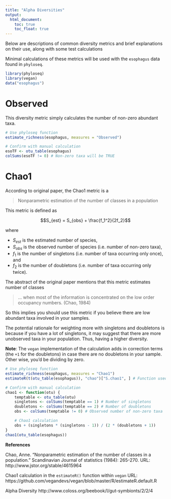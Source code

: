 ```yaml
---
title: "Alpha Diversities"
output:
  html_document:
    toc: true
    toc_float: true
---
```


Below are descriptions of common diversity metrics and brief explanations on
their use, along with some test calculations

Minimal calculations of these metrics will be used with the `esophagus` data
found in `phyloseq`.

```r
library(phyloseq)
library(vegan)
data("esophagus")
```

Observed
========

This diversity metric simply calculates the number of non-zero abundant taxa.

```r
# Use phyloseq function
estimate_richness(esophagus, measures = "Observed")

# Confirm with manual calculation
esoTF <- otu_table(esophagus)
colSums(esoTF != 0) # Non-zero taxa will be TRUE
```

Chao1
=====

According to original paper, the Chao1 metric is a

> Nonparametric estimation of the number of classes in a population

This metric is defined as

$$S_{est} = S_{obs} + \frac{f_1^2}{2f_2}$$

where

- $S_{est}$ is the estimated number of species,
- $S_{obs}$ is the observed number of species (i.e. number of non-zero taxa),
- $f_1$ is the number of singletons (i.e. number of taxa occurring only once),
  and
- $f_2$ is the number of doubletons (i.e. number of taxa occurring only twice).

The abstract of the original paper mentions that this metric estimates number of
classes

> ... when most of the information is concentrated on the low order occupancy
> numbers. (Chao, 1984)

So this implies you should use this metric if you believe there are low abundant
taxa involved in your samples.

The potential rationale for weighting more with singletons and doubletons is
because if you have a lot of singletons, it may suggest that there are more
unobserved taxa in your population. Thus, having a higher diversity.

**Note**: The `vegan` implementation of the calculation adds in correction
terms (the `+1` for the doubletons) in case there are no doubletons in your
sample. Other wise, you'd be dividing by zero. 

```r
# Use phyloseq function
estimate_richness(esophagus, measures = "Chao1")
estimateR(t(otu_table(esophagus)), "chao")["S.chao1", ] # Function used in vegan

# Confirm with manual calculation
chao1 <- function(otu) {
    temptable <- otu_table(otu)
    singletons <- colSums(temptable == 1) # Number of singletons
    doubletons <- colSums(temptable == 2) # Number of doubletons
    obs <- colSums(temptable != 0) # Observed number of non-zero taxa

    # Chao1 calculation
    obs + (singletons * (singletons - 1)) / (2 * (doubletons + 1))
}
chao1(otu_table(esophagus))
```

**References**

Chao, Anne. "Nonparametric estimation of the number of classes in a population." Scandinavian Journal of statistics (1984): 265-270. URL: http://www.jstor.org/stable/4615964

Chao1 calculation in the `estimateR()` function within `vegan`
URL: https://github.com/vegandevs/vegan/blob/master/R/estimateR.default.R

Alpha Diversity http://www.coloss.org/beebook/I/gut-symbionts/2/2/4

